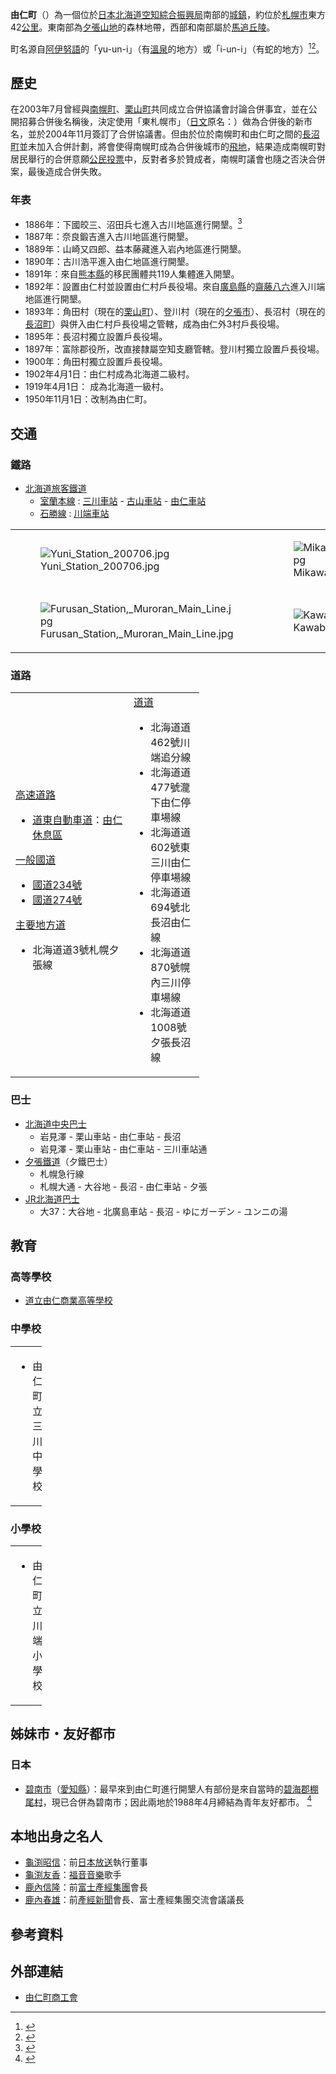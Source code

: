 {{日本町村
| 自治體名=由仁
| 町村=町
| 圖像=Yarikirenai River bank.jpg
| 圖像大小=240px
| 圖像說明=[[槍切內川|槍切內川]]
| 町村章=[[File:Emblem_of_Yuni,_Hokkaido.svg|100px]]
| 日文原名=由仁町
| 平假名=ゆにちょう
| 羅馬字拼音=Yuni-chō
| 都道府縣=北海道
| 支廳=空知綜合振興局
| 郡=夕張郡
| 編號=01427-3
| 面積=133.86
| 邊界未定=
| 人口={{自治體人口/北海道|由仁町}}
| 統計時間={{自治體人口/北海道|date}}
| 自治體=[[夕張市|夕張市]]、[[栗山町|栗山町]]、[[長沼町|長沼町]]、[[千歲市|千歲市]]、[[安平町|安平町]]、[[厚真町|厚真町]]
| 樹=[[紫杉|紫杉]]
| 花=[[菊花|菊花]]
| 鳥=
| 其他象徵物=
| 其他象徵=
| 首長=[[竹田光雄|竹田光雄]]
| 卸任日期=2011年4月30日
| 議員數=10
| 郵遞區號=069-1292
| 所在地=夕張郡由仁町新光200番地
| 電話號碼=123-83-2111
| 外部連結=http://www.town.yuni.lg.jp/
| 經度=
| 緯度=
| 地圖=[[File:Yuni_in_Sorachi_Subprefecture.gif|200px]]
| 註記=人口：[http://www.town.yuni.lg.jp/main03_matisyokai.htm 由仁町官方網頁]
}}
'''由仁町'''（{{jpn|j=由仁町|hg=ゆにちょう|rm=Yuni chō|f=y}}）為一個位於[[日本|日本]][[北海道|北海道]][[空知綜合振興局|空知綜合振興局]]南部的[[城鎮|城鎮]]，約位於[[札幌市|札幌市]]東方42[[公里|公里]]。東南部為[[夕張山地|夕張山地]]的森林地帶，西部和南部屬於[[馬追丘陵|馬追丘陵]]。

町名源自[[阿伊努語|阿伊努語]]的「yu-un-i」（有[[溫泉|溫泉]]的地方）或「i-un-i」（有蛇的地方）<ref>{{Cite web|url=http://www.pref.hokkaido.lg.jp/ks/ass/grp/131140P.pdf|title=アイヌ語地名リスト|accessdate=2017-08-17|author=北海道庁|date=|publisher=北海道庁|archive-date=2018-05-13|archive-url=https://web.archive.org/web/20180513002552/http://www.pref.hokkaido.lg.jp/ks/ass/grp/131140P.pdf|dead-url=no}}</ref><ref name=brief>{{cite web| url=http://www.town.yuni.lg.jp/main03_matisyokai.htm| title=町的介紹| publisher=由仁町公所| accessdate=2008年2月22日| language=ja| deadurl=yes| archiveurl=https://web.archive.org/web/20080216021841/http://www.town.yuni.lg.jp/main03_matisyokai.htm| archivedate=2008年2月16日}}</ref>。

== 歷史 ==
在2003年7月曾經與[[南幌町|南幌町]]、[[栗山町|栗山町]]共同成立合併協議會討論合併事宜，並在公開招募合併後名稱後，決定使用「東札幌市」（[[日文|日文]]原名：{{lang|ja|東さっぽろ市}}）做為合併後的新市名，並於2004年11月簽訂了合併協議書。但由於位於南幌町和由仁町之間的[[長沼町|長沼町]]並未加入合併計劃，將會使得南幌町成為合併後城市的[[飛地|飛地]]，結果造成南幌町對居民舉行的合併意願[[公民投票|公民投票]]中，反對者多於贊成者，南幌町議會也隨之否決合併案，最後造成合併失敗。

=== 年表 ===
* 1886年：下國皎三、沼田兵七進入古川地區進行開墾。<ref>{{cite web| url=http://www.town.yuni.lg.jp/main03_03rekisi.htm| title=歷史| publisher=由仁町公所| accessdate=2008年2月21日| language=ja| deadurl=yes| archiveurl=https://web.archive.org/web/20080115133620/http://www.town.yuni.lg.jp/main03_03rekisi.htm| archivedate=2008年1月15日}}</ref>
* 1887年：奈良鍛吉進入古川地區進行開墾。
* 1889年：山崎又四郎、益本藤藏進入岩內地區進行開墾。
* 1890年：古川浩平進入由仁地區進行開墾。
* 1891年：來自[[熊本縣|熊本縣]]的移民團體共119人集體進入開墾。
* 1892年：設置由仁村並設置由仁村戶長役場。來自[[廣島縣|廣島縣]]的[[齋藤八六|齋藤八六]]進入川端地區進行開墾。
* 1893年：角田村（現在的[[栗山町|栗山町]]）、登川村（現在的[[夕張市|夕張市]]）、長沼村（現在的[[長沼町|長沼町]]）與併入由仁村戶長役場之管轄，成為由仁外3村戶長役場。
* 1895年：長沼村獨立設置戶長役場。
* 1897年：富除郡役所，改直接隸屬空知支廳管轄。登川村獨立設置戶長役場。
* 1900年：角田村獨立設置戶長役場。
* 1902年4月1日：由仁村成為北海道二級村。
* 1919年4月1日： 成為北海道一級村。
* 1950年11月1日：改制為由仁町。

== 交通 ==
=== 鐵路 ===
* [[北海道旅客鐵道|北海道旅客鐵道]]
** [[室蘭本線|室蘭本線]] : [[三川車站|三川車站]] - [[古山車站|古山車站]] - [[由仁車站|由仁車站]]
** [[石勝線|石勝線]] : [[川端車站|川端車站]]
{| border="0" 
|- 
| [[File:Yuni_Station_200706.jpg|thumb]] || [[File:Mikawa_Station,_Muroran_Main_Line.jpg|thumb]]
|- 
| [[File:Furusan_Station,_Muroran_Main_Line.jpg|thumb]] || [[File:Kawabata_Station,_Sekisho_Line.jpg|thumb]]
|}

=== 道路 ===

{| width="60%"
|-----
| valign="top" width="50%" |
;[[高速道路|高速道路]]
*[[道東自動車道|道東自動車道]]：[[由仁休息區|由仁休息區]]
;[[一般國道|一般國道]]
* [[國道234號|國道234號]]
* [[國道274號|國道274號]]
;[[主要地方道|主要地方道]]
* 北海道道3號札幌夕張線
| valign="top" |
;[[都道府縣道|道道]]
* 北海道道462號川端追分線
* 北海道道477號瀧下由仁停車場線
* 北海道道602號東三川由仁停車場線
* 北海道道694號北長沼由仁線
* 北海道道870號幌內三川停車場線
* 北海道道1008號夕張長沼線
|}

=== 巴士 ===
* [[北海道中央巴士|北海道中央巴士]]
** 岩見澤 - 栗山車站 - 由仁車站 - 長沼
** 岩見澤 - 栗山車站 - 由仁車站 - 三川車站通
* [[夕張鐵道|夕張鐵道]]（夕鐵巴士）
** 札幌急行線
** 札幌大通 - 大谷地 - 長沼 - 由仁車站 - 夕張
* [[JR北海道巴士|JR北海道巴士]]
** 大37：大谷地 - 北廣島車站 - 長沼 - ゆにガーデン - ユンニの湯

== 教育 ==
=== 高等學校 ===
* [https://web.archive.org/web/20071001004639/http://www.yunisyogyo.hokkaido-c.ed.jp/ 道立由仁商業高等學校]

=== 中學校 ===

{| width="100%"
|-----
| valign="top" width="50%" |
* 由仁町立三川中學校
| valign="top" width="50%" |
* 由仁町立由仁中學校
|}

=== 小學校 ===

{| width="100%"
|-----
| valign="top" width="33%" |
* 由仁町立川端小學校
| valign="top" width="33%" |
* 由仁町立三川小學校
| valign="top" width="33%" |
* 由仁町立由仁小學校
|}

== 姊妹市・友好都市 ==
=== 日本 ===
* [[碧南市|碧南市]]（[[愛知縣|愛知縣]]）：最早來到由仁町進行開墾人有部份是來自當時的[[碧海郡|碧海郡]][[棚尾村|棚尾村]]，現已合併為碧南市；因此兩地於1988年4月締結為青年友好都市。 <ref>{{cite web| url=http://www.town.yuni.lg.jp/main03_05hekinan.htm| title=青年友好都市| publisher=由仁町公所| accessdate=2008年2月21日| language=ja| deadurl=yes| archiveurl=https://web.archive.org/web/20080116035042/http://www.town.yuni.lg.jp/main03_05hekinan.htm| archivedate=2008年1月16日}}</ref>

== 本地出身之名人 ==
* [[龜渕昭信|龜渕昭信]]：前[[日本放送|日本放送]]執行董事
* [[龜渕友香|龜渕友香]]：[[福音音樂|福音音樂]]歌手
* [[鹿內信隆|鹿內信隆]]：前[[富士產經集團|富士產經集團]]會長
* [[鹿內春雄|鹿內春雄]]：前[[產經新聞|產經新聞]]會長、富士產經集團交流會議議長

== 參考資料 ==
{{reflist}}

== 外部連結 ==
{{commonscat|Yuni, Hokkaido}}
* {{Ja icon}}[https://web.archive.org/web/20080222111841/http://www2.ocn.ne.jp/~yuninews/ 由仁町商工會]

{{空知支廳}}
{{Authority control}}